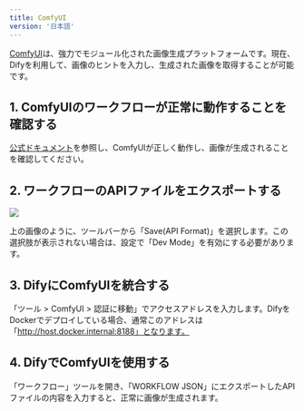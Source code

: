 ```yaml
---
title: ComfyUI
version: '日本語'
---
```


[ComfyUI](https://www.comfy.org/)は、強力でモジュール化された画像生成プラットフォームです。現在、Difyを利用して、画像のヒントを入力し、生成された画像を取得することが可能です。

## 1. ComfyUIのワークフローが正常に動作することを確認する
[公式ドキュメント](https://docs.comfy.org/get_started/gettingstarted)を参照し、ComfyUIが正しく動作し、画像が生成されることを確認してください。

## 2. ワークフローのAPIファイルをエクスポートする

![](/img/0503c5838f163b54884ca58240281f3f.png)

上の画像のように、ツールバーから「Save(API Format)」を選択します。この選択肢が表示されない場合は、設定で「Dev Mode」を有効にする必要があります。

## 3. DifyにComfyUIを統合する

「ツール > ComfyUI > 認証に移動」でアクセスアドレスを入力します。DifyをDockerでデプロイしている場合、通常このアドレスは「http://host.docker.internal:8188」となります。

## 4. DifyでComfyUIを使用する

「ワークフロー」ツールを開き、「WORKFLOW JSON」にエクスポートしたAPIファイルの内容を入力すると、正常に画像が生成されます。
